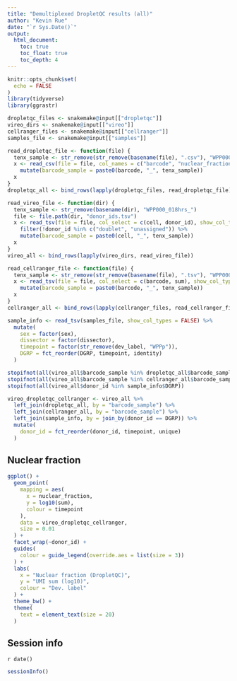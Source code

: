 ```yaml
---
title: "Demultiplexed DropletQC results (all)"
author: "Kevin Rue"
date: "`r Sys.Date()`"
output:
  html_document:
    toc: true
    toc_float: true
    toc_depth: 4
---
```


```r
knitr::opts_chunk$set(
  echo = FALSE
)
library(tidyverse)
library(ggrastr)
```

```r
dropletqc_files <- snakemake@input[["dropletqc"]]
vireo_dirs <- snakemake@input[["vireo"]]
cellranger_files <- snakemake@input[["cellranger"]]
samples_file <- snakemake@input[["samples"]]
```

```r
read_dropletqc_file <- function(file) {
  tenx_sample <- str_remove(str_remove(basename(file), ".csv"), "WPP000_018hrs_")
  x <- read_csv(file = file, col_names = c("barcode", "nuclear_fraction"), show_col_types = FALSE, skip = 1) %>% 
    mutate(barcode_sample = paste0(barcode, "_", tenx_sample))
  x
}
dropletqc_all <- bind_rows(lapply(dropletqc_files, read_dropletqc_file))
```

```r
read_vireo_file <- function(dir) {
  tenx_sample <- str_remove(basename(dir), "WPP000_018hrs_")
  file <- file.path(dir, "donor_ids.tsv")
  x <- read_tsv(file = file, col_select = c(cell, donor_id), show_col_types = FALSE) %>% 
    filter(!donor_id %in% c("doublet", "unassigned")) %>% 
    mutate(barcode_sample = paste0(cell, "_", tenx_sample))
  x
}
vireo_all <- bind_rows(lapply(vireo_dirs, read_vireo_file))
```

```r
read_cellranger_file <- function(file) {
  tenx_sample <- str_remove(str_remove(basename(file), ".tsv"), "WPP000_018hrs_")
  x <- read_tsv(file = file, col_select = c(barcode, sum), show_col_types = FALSE) %>% 
    mutate(barcode_sample = paste0(barcode, "_", tenx_sample))
  x
}
cellranger_all <- bind_rows(lapply(cellranger_files, read_cellranger_file))
```

```r
sample_info <- read_tsv(samples_file, show_col_types = FALSE) %>% 
  mutate(
    sex = factor(sex),
    dissector = factor(dissector),
    timepoint = factor(str_remove(dev_label, "WPPp")),
    DGRP = fct_reorder(DGRP, timepoint, identity)
  )
```

```r
stopifnot(all(vireo_all$barcode_sample %in% dropletqc_all$barcode_sample))
stopifnot(all(vireo_all$barcode_sample %in% cellranger_all$barcode_sample))
stopifnot(all(vireo_all$donor_id %in% sample_info$DGRP))
```

```r
vireo_dropletqc_cellranger <- vireo_all %>% 
  left_join(dropletqc_all, by = "barcode_sample") %>% 
  left_join(cellranger_all, by = "barcode_sample") %>% 
  left_join(sample_info, by = join_by(donor_id == DGRP)) %>% 
  mutate(
    donor_id = fct_reorder(donor_id, timepoint, unique)
  )
```

## Nuclear fraction

```r
ggplot() +
  geom_point(
    mapping = aes(
      x = nuclear_fraction,
      y = log10(sum),
      colour = timepoint
    ),
    data = vireo_dropletqc_cellranger,
    size = 0.01
  ) +
  facet_wrap(~donor_id) +
  guides(
    colour = guide_legend(override.aes = list(size = 3))
  ) +
  labs(
    x = "Nuclear fraction (DropletQC)",
    y = "UMI sum (log10)",
    colour = "Dev. label"
  ) +
  theme_bw() +
  theme(
    text = element_text(size = 20)
  )
```

## Session info

`r date()`

```r
sessionInfo()
```
